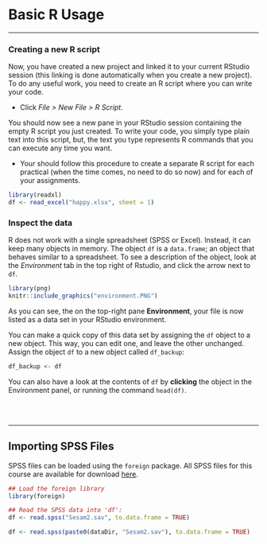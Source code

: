 # Basic R Usage {-}


---

### Creating a new R script

Now, you have created a new project and linked it to your current RStudio session 
(this linking is done automatically when you create a new project). To do any
useful work, you need to create an R script where you can write your code.

- Click *File > New File > R Script*. 

You should now see a new pane in your RStudio session containing the empty R 
script you just created. To write your code, you simply type plain text into this 
script, but, the text you type represents R commands that you can execute any 
time you want. 

- Your should follow this procedure to create a separate R script for each 
practical (when the time comes, no need to do so now) and for each of your 
assignments.

<!----------------------------------------------------------------------------->


```{r, echo = FALSE, results = "hide", message = FALSE, eval = FALSE}
library(readxl)
df <- read_excel("happy.xlsx", sheet = 1)
```

### Inspect the data

R does not work with a single spreadsheet (SPSS or Excel). Instead, it can keep many objects in memory. The object `df` is a `data.frame`; an object that behaves similar to a spreadsheet. To see a description of the object, look at the *Environment* tab in the top right of Rstudio, and click the arrow next to `df`.

```{r, echo=FALSE}
library(png)
knitr::include_graphics("environment.PNG")
```

As you can see, the on the top-right pane **Environment**, your file is now listed as a data set in your RStudio environment.

You can make a quick copy of this data set by assigning the `df` object to a new object. This way, you can edit one, and leave the other unchanged. Assign the object `df` to a new object called `df_backup`:

```{r}
df_backup <- df
```

You can also have a look at the contents of `df` by **clicking** the object in the Environment panel, or running the command `head(df)`.

<br><br>

---

## Importing SPSS Files

SPSS files can be loaded using the `foreign` package. All SPSS files for this course are available for download [here](https://github.com/cjvanlissa/TCSM_student).

<!--[here](https://github.com/cjvanlissa/Doing-Meta-Analysis-in-R/blob/master/Problem2.sav?raw=true).-->

```{r, eval = FALSE}
## Load the foreign library
library(foreign)

## Read the SPSS data into 'df':
df <- read.spss("Sesam2.sav", to.data.frame = TRUE)
```

```{r, echo = FALSE}
df <- read.spss(paste0(dataDir, "Sesam2.sav"), to.data.frame = TRUE)
```

